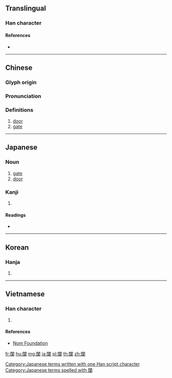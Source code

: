 {{character info/new}}
{{also|闼}}
==Translingual==

===Han character===
{{Han char|rn=169|rad=門|as=13|sn=21|four=77304|canj=ANYGQ|ids=⿵門達}}

====References====
* {{Han ref|kx=1342.200|dkj=41508|dj=1847.110|hdz=74318.030|uh=95E5|ud=38373|bh=F66B|bd=63083}}

----

==Chinese==
{{zh-forms|s=闼}}

===Glyph origin===
{{Han etym}}

===Pronunciation===
{{zh-pron
|m=tà
|c=taat3
|mc=y
|oc=y
|ma=
|cat=n
}}

===Definitions===
{{zh-hanzi}}

# [[door]]
# [[gate]]

----

==Japanese==

===Noun===
{{ja-noun|たつ}}

# [[gate]]
# [[door]]

===Kanji===
{{ja-kanji|grade=|rs=門13}}

# {{defn|lang=ja|sort=門13}}

====Readings====
* {{ja-readings|on=[[たつ]] (tatsu)|kun=[[ついじ]] (tsuiji), [[やくしょ]] (yakusho)|nanori=}}

[[Category:Japanese terms written with one Han script character]]
[[Category:Japanese terms spelled with 闥]]

----

==Korean==

===Hanja===
{{ko-hanja|hangeul=달|eumhun=|rv=dal|mr=tal|y=tal}}

# {{defn|lang=ko|sort=門13}}

----

==Vietnamese==

===Han character===
{{vi-readings|rs=門13| hanviet = thát}}

# {{defn|lang=vi|sort=門13}}

====References====
*[http://nomfoundation.org/common/nom_details.php?codepoint=95e5 Nom Foundation]

[[fr:闥]]
[[hu:闥]]
[[mg:闥]]
[[ja:闥]]
[[pl:闥]]
[[th:闥]]
[[zh:闥]]